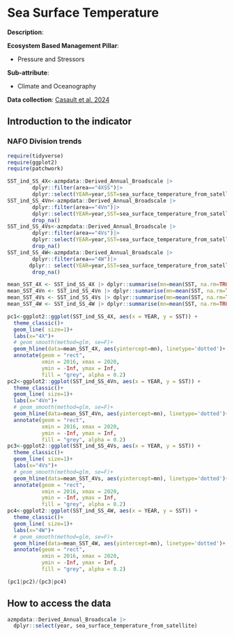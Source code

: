 # Sea Surface Temperature {#SST}

**Description**: 

**Ecosystem Based Management Pillar**:

  - Pressure and Stressors
  
**Sub-attribute**:  

  - Climate and Oceanography

**Data collection**: [Casault et al. 2024](https://publications.gc.ca/collections/collection_2024/mpo-dfo/Fs97-6-3589-eng.pdf) 

## Introduction to the indicator

### NAFO Division trends


```r

require(tidyverse)
require(ggplot2)
require(patchwork)

SST_ind_SS_4X<-azmpdata::Derived_Annual_Broadscale |>
        dplyr::filter(area=="4XSS")|>
        dplyr::select(YEAR=year,SST=sea_surface_temperature_from_satellite)
SST_ind_SS_4Vn<-azmpdata::Derived_Annual_Broadscale |>
        dplyr::filter(area=="4Vn")|>
        dplyr::select(YEAR=year,SST=sea_surface_temperature_from_satellite) |>
        drop_na()
SST_ind_SS_4Vs<-azmpdata::Derived_Annual_Broadscale |>
        dplyr::filter(area=="4Vs")|>
        dplyr::select(YEAR=year,SST=sea_surface_temperature_from_satellite)|>
        drop_na()
SST_ind_SS_4W<-azmpdata::Derived_Annual_Broadscale |>
        dplyr::filter(area=="4W")|>
       dplyr:: select(YEAR=year,SST=sea_surface_temperature_from_satellite) |>
        drop_na()

mean_SST_4X <- SST_ind_SS_4X |> dplyr::summarise(mn=mean(SST, na.rm=TRUE))
mean_SST_4Vn <- SST_ind_SS_4Vn |> dplyr::summarise(mn=mean(SST, na.rm=TRUE))
mean_SST_4Vs <- SST_ind_SS_4Vs |> dplyr::summarise(mn=mean(SST, na.rm=TRUE))
mean_SST_4W <- SST_ind_SS_4W |> dplyr::summarise(mn=mean(SST, na.rm=TRUE))

pc1<-ggplot2::ggplot(SST_ind_SS_4X, aes(x = YEAR, y = SST)) +
  theme_classic()+
  geom_line( size=1)+
  labs(x="4X")+
  # geom_smooth(method=glm, se=F)+
  geom_hline(data=mean_SST_4X, aes(yintercept=mn), linetype='dotted')+
  annotate(geom = "rect",
           xmin = 2016, xmax = 2020,
           ymin = -Inf, ymax = Inf,
           fill = "grey", alpha = 0.2)  
pc2<-ggplot2::ggplot(SST_ind_SS_4Vn, aes(x = YEAR, y = SST)) +
  theme_classic()+
  geom_line( size=1)+
  labs(x="4Vn")+
  # geom_smooth(method=glm, se=F)+
  geom_hline(data=mean_SST_4Vn, aes(yintercept=mn), linetype='dotted')+
  annotate(geom = "rect",
           xmin = 2016, xmax = 2020,
           ymin = -Inf, ymax = Inf,
           fill = "grey", alpha = 0.2)  
pc3<-ggplot2::ggplot(SST_ind_SS_4Vs, aes(x = YEAR, y = SST)) +
  theme_classic()+
  geom_line( size=1)+
  labs(x="4Vs")+
  # geom_smooth(method=glm, se=F)+
  geom_hline(data=mean_SST_4Vs, aes(yintercept=mn), linetype='dotted')+
  annotate(geom = "rect",
           xmin = 2016, xmax = 2020,
           ymin = -Inf, ymax = Inf,
           fill = "grey", alpha = 0.2)  
pc4<-ggplot2::ggplot(SST_ind_SS_4W, aes(x = YEAR, y = SST)) +
  theme_classic()+
  geom_line( size=1)+
  labs(x="4W")+
  # geom_smooth(method=glm, se=F)+
  geom_hline(data=mean_SST_4W, aes(yintercept=mn), linetype='dotted')+
  annotate(geom = "rect",
           xmin = 2016, xmax = 2020,
           ymin = -Inf, ymax = Inf,
           fill = "grey", alpha = 0.2)  

(pc1|pc2)/(pc3|pc4)

```

## How to access the data

```r

azmpdata::Derived_Annual_Broadscale |>
  dplyr::select(year, sea_surface_temperature_from_satellite)

```